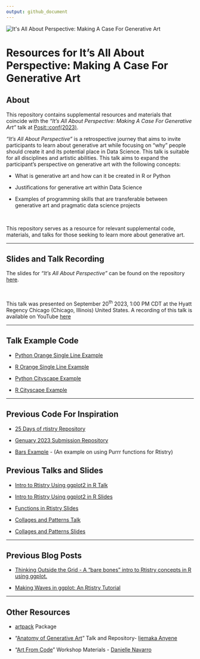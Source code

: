 ```yaml
---
output: github_document
---
```


<img src="images/case_banner.png" alt="It&apos;s All About Perspective: Making A Case For Generative Art" style="max-width=&apos;100%&apos;"/>

# **Resources for It's All About Perspective: Making A Case For Generative Art** <br>

## **About**

This repository contains supplemental resources and materials that coincide with the *"It's All About Perspective: Making A Case For Generative Art"* talk at [Posit::conf(2023)](https://reg.conf.posit.co/flow/posit/positconf23/attendee-portal/page/sessioncatalog?mkt_tok=NzA5LU5YTi03MDYAAAGMOwicGFr63OfPLW6459w4ZAZLBSqhiiUtSbxyBjSRYaSLYKwQtkx9m5FmTJtCnuXqcFpXkHjL7m4dAHmehJo0s1Zq3KTYQvqE3cV1o9Rdp-Q).

*"It's All About Perspective"* is a retrospective journey that aims to invite participants to learn about generative art while focusing on "why" people should create it and its potential place in Data Science. This talk is suitable for all disciplines and artistic abilities. This talk aims to expand the participant's perspective on generative art with the following concepts:<br>

-   What is generative art and how can it be created in R or Python

-   Justifications for generative art within Data Science

-   Examples of programming skills that are transferable between generative art and pragmatic data science projects

<br>

This repository serves as a resource for relevant supplemental code, materials, and talks for those seeking to learn more about generative art.

------------------------------------------------------------------------

## **Slides and Talk Recording**

The slides for *"It's All About Perspective"* can be found on the repository [here](https://meghansaha.github.io/a_case_for_genart/#/title-slide).

<br>

This talk was presented on September 20<sup>th</sup> 2023, 1:00 PM CDT at the Hyatt Regency Chicago (Chicago, Illinois) United States. A recording of this talk is available on YouTube [here](https://www.youtube.com/watch?v=48m27OWv-uw)

------------------------------------------------------------------------

## **Talk Example Code**

-   [Python Orange Single Line Example](code_examples/orange_line_ex.py)

-   [R Orange Single Line Example](code_examples/orange_line_ex.R)

-   [Python Cityscape Example](code_examples/cityscape_ex.py)

-   [R Cityscape Example](code_examples/cityscape_ex.R)

------------------------------------------------------------------------

## **Previous Code For Inspiration**

-   [25 Days of rtistry Repository](https://github.com/Meghansaha/25DaysofRtistry)

-   [Genuary 2023 Submission Repository](https://meghansaha.github.io/genuary_subs/)

-   [Bars Example](https://github.com/Meghansaha/Functions_in_Rtistry/blob/master/scripts/bars_example.R) - (An example on using Purrr functions for Rtistry)

## **Previous Talks and Slides**

-   [Intro to Rtistry Using ggplot2 in R Talk](https://lnkd.in/gDcQTK5d)

-   [Intro to Rtistry Using ggplot2 in R Slides](https://lnkd.in/ghGDreS8)

-   [Functions in Rtistry Slides](https://github.com/Meghansaha/Functions_in_Rtistry)

-   [Collages and Patterns Talk](https://www.youtube.com/watch?v=hc7VaKRcrcY)

-   [Collages and Patterns Slides](https://meghansaha.github.io/collages_and_patterns/#/title-slide)

------------------------------------------------------------------------

## **Previous Blog Posts**

-   [Thinking Outside the Grid - A "bare bones" intro to Rtistry concepts in R using ggplot.](https://www.thetidytrekker.com/post/thinking-outside-the-grid)

-   [Making Waves in ggplot: An Rtistry Tutorial](https://thetidytrekker.com/post/making-waves/making-waves)

------------------------------------------------------------------------

## **Other Resources**

-   [artpack](https://meghansaha.github.io/artpack/) Package

-   "[Anatomy of Generative Art](https://github.com/Ijeamakaanyene/anatomy_of_generative_art)" Talk and Repository- [Ijemaka Anyene](https://ijeamaka.art/portfolio/)

-   "[Art From Code](https://art-from-code.netlify.app/)" Workshop Materials - [Danielle Navarro](https://djnavarro.net/)
